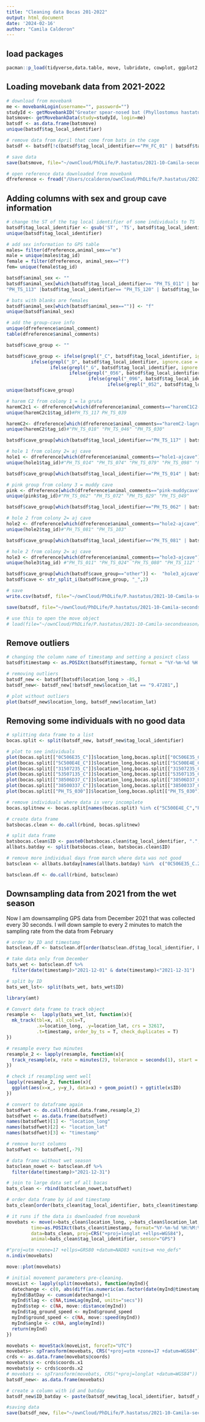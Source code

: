 ```yaml
---
title: "Cleaning data Bocas 201-2022"
output: html_document
date: '2024-02-16'
author: "Camila Calderon"
---
```


## load packages

```r
pacman::p_load(tidyverse,data.table, move, lubridate, cowplot, ggplot2, doBy, dplyr,  ggpubr, spatialrisk, rgdal, janitor, ISLR)
```

## Loading movebank data from 2021-2022

```r
# download from movebank
me <- movebankLogin(username="", password="")
studyId <- getMovebankID("Greater spear-nosed bat (Phyllostomus hastatus) in Bocas del Toro 2021-2022",me)
batsmove<- getMovebankData(study=studyId, login=me)
batsdf <- as.data.frame(batsmove)
unique(batsdf$tag_local_identifier)

# remove data from April that come from bats in the cage
batsdf <- batsdf[!c(batsdf$tag_local_identifier=="PH_FC_01" | batsdf$tag_local_identifier== "PH_FC_02" | batsdf$tag_local_identifier== "PH_FC_03" |batsdf$tag_local_identifier== "PH_FC_04"),]

# save data
save(batsmove, file="~/ownCloud/PhDLife/P.hastatus/2021-10-Camila-secondseason/Analysis/Manuscript/data/Phyllostomus2021-2022.RData")

# open reference data downloaded from movebank
dfreference <- fread("/Users/ccalderon/ownCloud/PhDLife/P.hastatus/2021-10-Camila-secondseason/Analysis/Manuscript/data/Greater spear-nosed bat (Phyllostomus hastatus) in Bocas del Toro 2021-2022-reference-data.csv") %>% clean_names

```

## Adding columns with sex and group cave information

```r
# change the ST of the tag local identifier of some individuals to TS
batsdf$tag_local_identifier <- gsub('ST', 'TS', batsdf$tag_local_identifier)
unique(batsdf$tag_local_identifier)

# add sex information to GPS table
males= filter(dfreference,animal_sex=="m")
male = unique(males$tag_id)
female = filter(dfreference, animal_sex=="f")
fem= unique(female$tag_id)

batsdf$animal_sex <- ""
batsdf$animal_sex[which(batsdf$tag_local_identifier== "PH_TS_011" | batsdf$tag_local_identifier== "PH_TS_014" | batsdf$tag_local_identifier==  "PH_TS_024" | batsdf$tag_local_identifier==  "PH_TS_052" | batsdf$tag_local_identifier== "PH_TS_074" | batsdf$tag_local_identifier==  "PH_TS_079" | batsdf$tag_local_identifier== "PH_TS_080" | batsdf$tag_local_identifier== "PH_TS_098" | batsdf$tag_local_identifier== "PH_TS_100" | batsdf$tag_local_identifier==  "PH_TS_112" | batsdf$tag_local_identifier== 
"PH_TS_113" |batsdf$tag_local_identifier== "PH_TS_120" | batsdf$tag_local_identifier== "PH_TS_016"| batsdf$tag_local_identifier==  "PH_TS_083" | batsdf$tag_local_identifier== "PH_TS_085"| batsdf$tag_local_identifier=="PH_TS_121"| batsdf$tag_local_identifier==  "38506737_G" | batsdf$tag_local_identifier== "32501535_C"| batsdf$tag_local_identifier=="0C506E35_C"| batsdf$tag_local_identifier== "38506D37_D"| batsdf$tag_local_identifier=="2C500235_D"|batsdf$tag_local_identifier=="5C500E4E_C"| batsdf$tag_local_identifier=="38500437_D"| batsdf$tag_local_identifier== "PH_TS_030"| batsdf$tag_local_identifier== "PH_TS_114")] <- "m"

# bats with blanks are females
batsdf$animal_sex[which(batsdf$animal_sex=="")] <- "f"
unique(batsdf$animal_sex)

# add the group-cave info
unique(dfreference$animal_comment)
table(dfreference$animal_comments)

batsdf$cave_group <- ""

batsdf$cave_group <- ifelse(grepl("_C", batsdf$tag_local_identifier, ignore.case = T), "haremC1_lagruta", 
         ifelse(grepl("_D", batsdf$tag_local_identifier, ignore.case = T), "haremD_lagruta", 
                ifelse(grepl("_G", batsdf$tag_local_identifier, ignore.case = T), "haremG_lagruta",
                       ifelse(grepl("_056", batsdf$tag_local_identifier, ignore.case = T), "blue_muddycave",
                              ifelse(grepl("_096", batsdf$tag_local_identifier, ignore.case = T), "haremB_lagruta",
                                     ifelse(grepl("_052", batsdf$tag_local_identifier, ignore.case = T), "yellow_muddycave", "other"  ))))))
unique(batsdf$cave_group)

# harem C2 from colony 1 = la gruta
haremC2c1 <- dfreference[which(dfreference$animal_comments=="haremC1C2-lagruta"),]
unique(haremC2c1$tag_id)#PH_TS_117 PH_TS_039

haremC2<- dfreference[which(dfreference$animal_comments=="haremC2-lagruta"),]
unique(haremC2$tag_id)#"PH_TS_018" "PH_TS_046" "PH_TS_030"

batsdf$cave_group[which(batsdf$tag_local_identifier=="PH_TS_117" | batsdf$tag_local_identifier=="PH_TS_039"| batsdf$tag_local_identifier=="PH_TS_018"| batsdf$tag_local_identifier=="PH_TS_046"| batsdf$tag_local_identifier=="PH_TS_030")] <- "haremC2_lagruta"

# hole 1 from colony 2= aj cave
hole1 <- dfreference[which(dfreference$animal_comments=="hole1-ajcave"),]
unique(hole1$tag_id)#"PH_TS_014" "PH_TS_074" "PH_TS_079" "PH_TS_098" "PH_TS_100" "PH_TS_004" "PH_TS_016" "PH_TS_121" "PH_TS_114"

batsdf$cave_group[which(batsdf$tag_local_identifier=="PH_TS_014" | batsdf$tag_local_identifier=="PH_TS_074"| batsdf$tag_local_identifier=="PH_TS_079"| batsdf$tag_local_identifier=="PH_TS_098"| batsdf$tag_local_identifier=="PH_TS_100"| batsdf$tag_local_identifier=="PH_TS_004" | batsdf$tag_local_identifier=="PH_TS_016" | batsdf$tag_local_identifier=="PH_TS_121" | batsdf$tag_local_identifier=="PH_TS_114")] <- "hole1_ajcave"

# pink group from colony 3 = muddy cave
pink <- dfreference[which(dfreference$animal_comments=="pink-muddycave"),]
unique(pink$tag_id)#"PH_TS_062" "PH_TS_072" "PH_TS_029" "PH_TS_049"

batsdf$cave_group[which(batsdf$tag_local_identifier=="PH_TS_062" | batsdf$tag_local_identifier=="PH_TS_072"| batsdf$tag_local_identifier=="PH_TS_029"| batsdf$tag_local_identifier=="PH_TS_049")] <- "pink_muddycave"

# hole 2 from colony 2= aj cave
hole2 <- dfreference[which(dfreference$animal_comments=="hole2-ajcave"),]
unique(hole2$tag_id)#"PH_TS_081" "PH_TS_103"

batsdf$cave_group[which(batsdf$tag_local_identifier=="PH_TS_081" | batsdf$tag_local_identifier=="PH_TS_103")] <- "hole2_ajcave"

# hole 2 from colony 2= aj cave
hole3 <- dfreference[which(dfreference$animal_comments=="hole3-ajcave"),]
unique(hole3$tag_id) #"PH_TS_011" "PH_TS_024" "PH_TS_080" "PH_TS_112" "PH_TS_113""PH_TS_120" "PH_TS_083" "PH_TS_085"

batsdf$cave_group[which(batsdf$cave_group=="other")] <-  "hole3_ajcave"
batsdf$cave <- str_split_i(batsdf$cave_group, "_",2)

# save
write.csv(batsdf, file="~/ownCloud/PhDLife/P.hastatus/2021-10-Camila-secondseason/Analysis/Gps/Rdata/Phyllostomus2021-2022_group.csv")

save(batsdf, file="~/ownCloud/PhDLife/P.hastatus/2021-10-Camila-secondseason/Analysis/Gps/Rdata/Phyllostomus2021-2022_group.RData")

# use this to open the move object
# load(file="~/ownCloud/PhDLife/P.hastatus/2021-10-Camila-secondseason/Analysis/Gps/Rdata/Phyllostomus2021-2022_group.RData")
```

## Remove outliers

```r
# changing the column name of timestamp and setting a posixct class
batsdf$timestamp <- as.POSIXct(batsdf$timestamp, format = "%Y-%m-%d %H:%M:%S", tz ="UTC")

# removing outliers
batsdf_new <- batsdf[batsdf$location_long > -85,] 
batsdf_new<- batsdf_new[!batsdf_new$location_lat == "9.47281",]

# plot without outliers
plot(batsdf_new$location_long, batsdf_new$location_lat)
```

## Removing some individuals with no good data

```r
# splitting data frame to a list
bocas.split <- split(batsdf_new, batsdf_new$tag_local_identifier)

# plot to see individuals
plot(bocas.split[["0C506E35_C"]]$location_long,bocas.split[["0C506E35_C"]]$location_lat)
plot(bocas.split[["5C500E4E_C"]]$location_long,bocas.split[["5C500E4E_C"]]$location_lat)
plot(bocas.split[["31507235_C"]]$location_long,bocas.split[["31507235_C"]]$location_lat)
plot(bocas.split[["53507135_C"]]$location_long,bocas.split[["53507135_C"]]$location_lat)
plot(bocas.split[["38506D37_C"]]$location_long,bocas.split[["38506D37_C"]]$location_lat)
plot(bocas.split[["38500337_C"]]$location_long,bocas.split[["38500337_C"]]$location_lat)
plot(bocas.split[["PH_TS_030"]]$location_long,bocas.split[["PH_TS_030"]]$location_lat)

# remove individuals where data is very incomplete 
bocas.splitnew <- bocas.split[names(bocas.split) %in% c("5C500E4E_C","PH_TS_030", "31507235_C", "53507135_C", "32501535_C")== FALSE] 

# create data frame
batsbocas.clean <- do.call(rbind, bocas.splitnew)

# split data frame
batsbocas.clean$ID <- paste0(batsbocas.clean$tag_local_identifier, ".", date(batsbocas.clean$timestamp))
allbats.batday <- split(batsbocas.clean, batsbocas.clean$ID)

# remove more individual days from march where data was not good 
batsclean <- allbats.batday[names(allbats.batday) %in%  c("0C506E35_C.2021-12-10", "0C506E35_C.2021-12-11", "22507B4E_D.2022-02-01", "2C500235_D.2022-02-13", "38506D37_D.2022-02-03", "0D501435_C.2021−12−09", "2D507235_G.2022-01-31", "37507537_D.2022-02-01",  "38506D37_C.2021-12-09",  "38506737_G.2022-01-30",   "39500E37_D.2022-02-01", "39500E37_D.2022-02-02", "PH_TS_016.2022-03-13", "PH_TS_016.2022-03-15", "PH_TS_018.2022-03-17", "PH_TS_018.2022-03-18", "PH_TS_018.2022-03-19", "PH_TS_024.2022-03-08", "PH_TS_024.2022-03-11","PH_TS_024.2022-03-12", "PH_TS_024.2022-03-13", "PH_TS_024.2022-03-14", "PH_TS_024.2022-03-15", "PH_TS_039.2022-03-15", "PH_TS_049.2022-03-11", "PH_TS_049.2022-03-12", "PH_TS_049.2022-03-13", "PH_TS_052.2022-03-13", "PH_TS_052.2022-03-14", "PH_TS_056.2022-03-10", "PH_TS_056.2022-03-12", "PH_TS_056.2022-03-15", "PH_TS_056.2022-03-16", "PH_TS_056.2022-03-17", "PH_TS_062.2022-03-15", "PH_TS_062.2022-03-16", "PH_TS_062.2022-03-17", "PH_TS_072.2022-03-14", "PH_TS_072.2022-03-15", "PH_TS_072.2022-03-17","PH_TS_072.2022-03-18", "PH_TS_074.2022-03-13", "PH_TS_074.2022-03-14", "PH_TS_081.2022-03-14", "PH_TS_081.2022-03-15", "PH_TS_081.2022-03-17", "PH_TS_083.2022-03-12", "PH_TS_083.2022-03-14", "PH_TS_083.2022-03-15", "PH_TS_085.2022-03-09", "PH_TS_085.2022-03-10", "PH_TS_085.2022-03-13", "PH_TS_085.2022-03-15", "PH_TS_085.2022-03-16", "PH_TS_096.2022-03-13", "PH_TS_096.2022-03-14", "PH_TS_096.2022-03-15", "PH_TS_098.2022-03-10", "PH_TS_098.2022-03-11", "PH_TS_100.2022-03-12", "PH_TS_100.2022-03-13", "PH_TS_100.2022-03-14", "PH_TS_100.2022-03-15", "PH_TS_103.2022-03-16", "PH_TS_113.2022-03-11", "PH_TS_113.2022-03-13", "PH_TS_113.2022-03-14", "PH_TS_113.2022-03-15", "PH_TS_114.2022-03-08", "PH_TS_114.2022-03-10", "PH_TS_121.2022-03-12","PH_TS_121.2022-03-13", "PH_TS_121.2022-03-15")== FALSE]

batsclean.df <- do.call(rbind, batsclean)
```

## Downsampling data from 2021 from the wet season

Now I am downsampling GPS data from December 2021 that was collected every 30 seconds. I will down sample to every 2 minutes to match the sampling rate from the data from February

```r
# order by ID and timestamp
batsclean.df <- batsclean.df[order(batsclean.df$tag_local_identifier, batsclean.df$timestamp),]

# take data only from December
bats_wet <- batsclean.df %>%
  filter(date(timestamp)>"2021-12-01" & date(timestamp)<"2021-12-31")

# split by ID
bats_wet_lst<- split(bats_wet, bats_wet$ID)

library(amt)

# Convert data frame to track object
resample <-  lapply(bats_wet_lst, function(x){
  mk_track(tbl=x, all_cols=T,
           .x=location_long, .y=location_lat, crs = 32617,
           .t=timestamp, order_by_ts = T, check_duplicates = T)
})

# resample every two minutes
resample_2 <- lapply(resample, function(x){
  track_resample(x, rate = minutes(2), tolerance = seconds(1), start = 1)
})

# check if resampling went well
lapply(resample_2, function(x){
  ggplot(aes(x=x_, y=y_), data=x) + geom_point() + ggtitle(x$ID)
})

# convert to dataframe again
batsdfwet <- do.call(rbind.data.frame,resample_2)
batsdfwet <- as.data.frame(batsdfwet)
names(batsdfwet)[1] <- "location_long"
names(batsdfwet)[2] <- "location_lat"
names(batsdfwet)[3] <- "timestamp"

# remove burst columns
batsdfwet <- batsdfwet[,-79]

# data frame without wet season
batsclean_nowet <- batsclean.df %>%
  filter(date(timestamp)>"2021-12-31")

# join to large data set of all bacas
bats_clean <- rbind(batsclean_nowet,batsdfwet)

# order data frame by id and timestamp
bats_clean[order(bats_clean$tag_local_identifier, bats_clean$timestamp),]

# it runs if the data is downloaded from movebank
movebats <- move(x=bats_clean$location_long, y=bats_clean$location_lat, 
	     time=as.POSIXct(bats_clean$timestamp, format="%Y-%m-%d %H:%M:%S", tz="UTC"), 
	     data=bats_clean, proj=CRS("+proj=longlat +ellps=WGS84"), 
	     animal=bats_clean$tag_local_identifier, sensor="GPS")

#"proj=utm +zone=17 +ellps=GRS80 +datum=NAD83 +units=m +no_defs"
n.indiv(movebats)

move::plot(movebats)

# initial movement parameters pre-cleaning.
moveList <- lapply(split(movebats), function(myInd){
  datechange <- c(0, abs(diff(as.numeric(as.factor(date(myInd@timestamps-(12*60*60)))))))
  myInd$BatDay <- cumsum(datechange)+1
  myInd$tlag <- c(NA,timeLag(myInd, units="secs"))
  myInd$step <- c(NA, move::distance(myInd))
  myInd$tag_ground_speed <- myInd$ground_speed
  myInd$ground_speed <- c(NA, move::speed(myInd))
  myInd$angle <- c(NA, angle(myInd))
  return(myInd)
})

movebats <- moveStack(moveList, forceTz="UTC")
movebats<- spTransform(movebats, CRS("+proj=utm +zone=17 +datum=WGS84"))
crds <- as.data.frame(movebats@coords)
movebats$x <- crds$coords.x1 
movebats$y <- crds$coords.x2 
# movebats <- spTransform(movebats, CRS("+proj=longlat +datum=WGS84"))
batsdf_new<- as.data.frame(movebats)

# create a column with id and batday
batsdf_new$ID_batday <- paste(batsdf_new$tag_local_identifier, batsdf_new$BatDay, sep="_")

#saving data
save(batsdf_new, file="~/ownCloud/PhDLife/P.hastatus/2021-10-Camila-secondseason/Analysis/Manuscript/data/BatsBocas_nooutliers.RData")

```